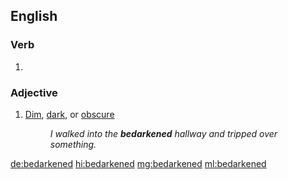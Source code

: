 ==English==

===Verb===
{{head|en|verb form}}

# {{en-past of|bedarken}}

===Adjective===
{{head|en|adjective}}

# [[dim|Dim]], [[dark]], or [[obscure]]
#: ''I walked into the '''bedarkened''' hallway and tripped over something.''

[[de:bedarkened]]
[[hi:bedarkened]]
[[mg:bedarkened]]
[[ml:bedarkened]]